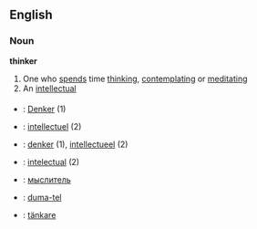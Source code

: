 ==English==
===Noun===
'''thinker'''
# One who [[spend]]s time [[think]]ing, [[contemplate|contemplating]] or [[meditate|meditating]]
# An [[intellectual]]

===={{trans}}====
* {{de}}: [[Denker]] (1)
* {{fr}}: [[intellectuel]] (2)
* {{nl}}: [[denker]] (1), [[intellectueel]] (2)
* {{pt}}: [[intelectual]] (2)
* {{ru}}: [[мыслитель]]
* {{slv}}: [[duma-tel]]
* {{sv}}: [[tänkare]]